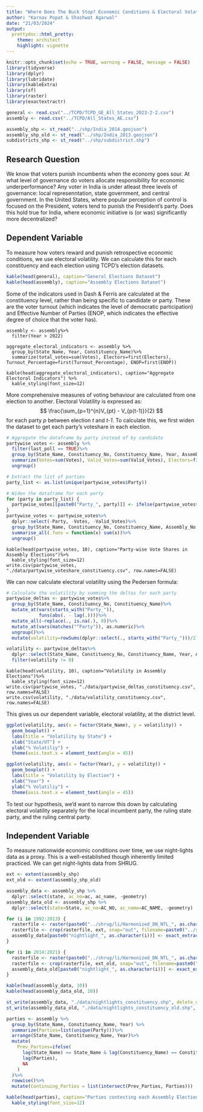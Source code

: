 ```yaml
---
title: "Where Does The Buck Stop? Economic Conditions & Electoral Volatility"
author: "Karnav Popat & Shashwat Agarwal"
date: "21/03/2024"
output: 
  prettydoc::html_pretty:
    theme: architect
    highlight: vignette
---
```


```r
knitr::opts_chunk$set(echo = TRUE, warning = FALSE, message = FALSE)
library(tidyverse)
library(dplyr)
library(lubridate)
library(kableExtra)
library(sf)
library(raster)
library(exactextractr)
```

```r
general <- read.csv("../TCPD/TCPD_GE_All_States_2023-2-2.csv")
assembly <- read.csv("../TCPD/All_States_AE.csv")

assembly_shp <- st_read("../shp/India_2014.geojson")
assembly_shp_old <- st_read("../shp/India_2013.geojson")
subdistricts_shp <- st_read("../shp/subdistrict.shp")
```

## Research Question

We know that voters punish incumbents when the economy goes sour. At what level of governance do voters allocate responsibility for economic underperformance? Any voter in India is under atleast three levels of governance: local represenntation, state government, and central government. In the United States, where popular perception of control is focused on the President, voters tend to punish the President's party. Does this hold true for India, where economic initiative is (or was) significantly more decentralized?

## Dependent Variable

To measure how voters reward and punish retrospective economic conditions, we use electoral volatility. We can calculate this for each constituency and each election using TCPD's election datasets.

```r
kable(head(general), caption="General Elections Dataset")
kable(head(assembly), caption="Assembly Elections Dataset")
```

Some of the indicators used in Dash & Ferris are calculated at the constituency level, rather than being specific to candidate or party. These are the voter turnout (which indicates the level of democratic participation) and Effective Number of Parties (ENOP, which indicates the effective degree of choice that the voter has).

```vote_stats
assembly <- assembly%>%
  filter(Year > 2022)

aggregate_electoral_indicators <- assembly %>%
  group_by(State_Name, Year, Constituency_Name)%>%
  summarize(total_votes=sum(Votes), Electors=first(Electors), Turnout_Percentage=first(Turnout_Percentage), ENOP=first(ENOP))
```

```vote_stats_table
kable(head(aggregate_electoral_indicators), caption="Aggregate Electoral Indicators") %>%
  kable_styling(font_size=12)
```

More comprehensive measures of voting behaviour are calculated from one election to another. Electoral Volatility is expressed as:
$$
\frac{\sum_{p=1}^{n}V_{pt} - V_{p(t-1)}}{2}
$$
for each party _p_ between election _t_ and _t-1_. To calculate this, we first widen the dataset to get each party's voteshare in each election.

``` r
# Aggregate the dataframe by party instead of by candidate
partywise_votes <- assembly %>%
  filter(last_poll == TRUE)%>%
  group_by(State_Name, Constituency_No, Constituency_Name, Year, Assembly_No, Party)%>%
  summarize(Votes=sum(Votes), Valid_Votes=sum(Valid_Votes), Electors=first(Electors), Constituency_Type=first(Constituency_Type), Vote_Share_Percentage=sum(Vote_Share_Percentage))%>%
  ungroup()
```

``` r
# Extract the list of parties
party_list <- as.list(unique(partywise_votes$Party))

# Widen the dataframe for each party
for (party in party_list) {
  partywise_votes[[paste0("Party_", party)]] <- ifelse(partywise_votes$Party == party, partywise_votes$Vote_Share_Percentage, 0)
}
partywise_votes <- partywise_votes%>%
  dplyr::select(-Party, -Votes, -Valid_Votes)%>%
  group_by(State_Name, Constituency_No, Constituency_Name, Assembly_No, Year, Electors, Constituency_Type)%>%
  summarise_all(.funs = function(x) sum(x))%>%
  ungroup()
```

```partywise_votes_table
kable(head(partywise_votes, 10), caption="Party-wise Vote Shares in Assembly Elections")%>%
  kable_styling(font_size=12)
write.csv(partywise_votes, "./data/partywise_voteshare_constituency.csv", row.names=FALSE)
```

We can now calculate electoral volatility using the Pedersen formula:

``` r
# Calculate the volatility by summing the deltas for each party
partywise_deltas <- partywise_votes%>%
  group_by(State_Name, Constituency_No, Constituency_Name)%>%
  mutate_at(vars(starts_with("Party_")), 
            funs(abs(. - lag(.))))%>%
  mutate_all(~replace(., is.na(.), 0))%>%
  mutate_at(vars(matches("^Party")), as.numeric)%>%
  ungroup()%>%
  mutate(volatility=rowSums(dplyr::select(., starts_with("Party_")))/2)

volatility <- partywise_deltas%>%
  dplyr::select(State_Name, Constituency_No, Constituency_Name, Year, Assembly_No, volatility)%>%
  filter(volatility != 0)
```

``` volatility_table
kable(head(volatility, 10), caption="Volatility in Assembly Elections")%>%
  kable_styling(font_size=12)
write.csv(partywise_votes, "./data/partywise_deltas_constituency.csv", row.names=FALSE)
write.csv(volatility, "./data/volatility_constituency.csv", row.names=FALSE)
```

This gives us our dependent variable, electoral volatility, at the district level.

``` r
ggplot(volatility, aes(x = factor(State_Name), y = volatility)) +
  geom_boxplot() +
  labs(title = "Volatility by State") +
  xlab("State/UT") +
  ylab("% Volatiliy") +
  theme(axis.text.x = element_text(angle = 45))
```

``` r
ggplot(volatility, aes(x = factor(Year), y = volatility)) +
  geom_boxplot() +
  labs(title = "Volatility by Election") +
  xlab("Year") +
  ylab("% Volatiliy") +
  theme(axis.text.x = element_text(angle = 45))
```

To test our hypothesis, we'd want to narrow this down by calculating electoral volatility separately for the local incumbent party, the ruling state party, and the ruling central party.

## Independent Variable

To measure nationwide economic conditions over time, we use night-lights data as a proxy. This is a well-established though inherently limited practiced. We can get night-lights data from SHRUG.

``` r
ext <- extent(assembly_shp)
ext_old <- extent(assembly_shp_old)

assembly_data <- assembly_shp %>%
  dplyr::select(state, ac_no=ac, ac_name, -geometry)
assembly_data_old <- assembly_shp %>%
  dplyr::select(state=State, ac_no=AC_NO, ac_name=AC_NAME, -geometry)
```

```r
for (i in 1992:2013) {
  rasterfile <- raster(paste0("../shrug/li/Harmonized_DN_NTL_", as.character(i), "_calDMSP.tif"))
  rasterfile <- crop(rasterfile, ext, snap="out", filename=paste0("../shrug/li/clipped_", as.character(i), "_calDMSP.tif"), overwrite=TRUE)
  assembly_data[paste0("nightlight_", as.character(i))] <- exact_extract(rasterfile, assembly_shp, 'mean', progress=FALSE)
}
```

``` r
for (i in 2014:2021) {
  rasterfile <- raster(paste0("../shrug/li/Harmonized_DN_NTL_", as.character(i), "_simVIIRS.tif"))
  rasterfile <- crop(rasterfile, ext_old, snap="out", filename=paste0("../shrug/li/clipped_", as.character(i), "_simVIIRS.tif"), overwrite=TRUE)
  assembly_data_old[paste0("nightlight_", as.character(i))] <- exact_extract(rasterfile, assembly_shp_old, 'mean', progress=FALSE)
}
```

``` r
kable(head(assembly_data, 10))
kable(head(assembly_data_old, 10))

st_write(assembly_data, "./data/nightlights_constituency.shp", delete_dsn = T)
st_write(assembly_data_old, "./data/nightlights_constituency_old.shp", delete_dsn = T)
```

``` r
parties <- assembly %>%
  group_by(State_Name, Constituency_Name, Year) %>%
  summarize(Parties=list(unique(Party)))%>%
  arrange(State_Name, Constituency_Name, Year)%>%
  mutate(
    Prev_Parties=ifelse(
      lag(State_Name) == State_Name & lag(Constituency_Name) == Constituency_Name,
      lag(Parties),
      NA
    )
  )%>%
  rowwise()%>%
  mutate(Continuing_Parties = list(intersect(Prev_Parties, Parties)))
```

```r
kable(head(parties), caption="Parties contesting each Assembly Election")%>%
  kable_styling(font_size=12)
```


